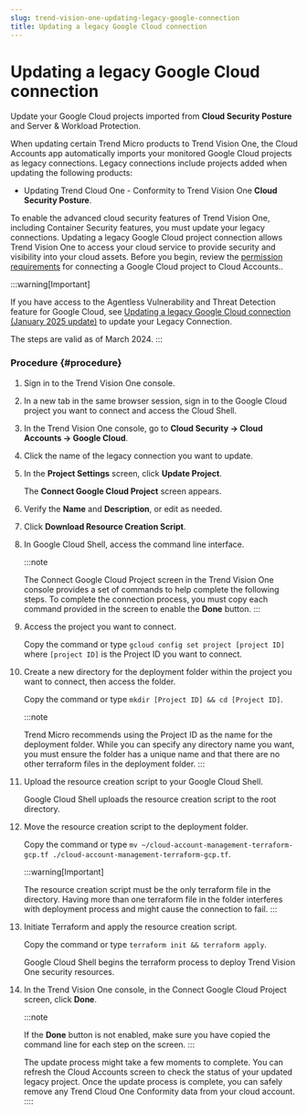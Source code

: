 ```yaml
---
slug: trend-vision-one-updating-legacy-google-connection
title: Updating a legacy Google Cloud connection
---
```

# Updating a legacy Google Cloud connection

Update your Google Cloud projects imported from **Cloud Security Posture** and Server & Workload Protection.

When updating certain Trend Micro products to Trend Vision One, the Cloud Accounts app automatically imports your monitored Google Cloud projects as legacy connections. Legacy connections include projects added when updating the following products:

- Updating Trend Cloud One - Conformity to Trend Vision One **Cloud Security Posture**.

To enable the advanced cloud security features of Trend Vision One, including Container Security features, you must update your legacy connections. Updating a legacy Google Cloud project connection allows Trend Vision One to access your cloud service to provide security and visibility into your cloud assets. Before you begin, review the [permission requirements](gcp-required-permissions.mdx) for connecting a Google Cloud project to Cloud Accounts..

:::warning[Important]

If you have access to the Agentless Vulnerability and Threat Detection feature for Google Cloud, see [Updating a legacy Google Cloud connection (January 2025 update)](update-legacy-google-cloud-project.mdx) to update your Legacy Connection.

The steps are valid as of March 2024.
:::

### Procedure {#procedure}

1.  Sign in to the Trend Vision One console.

2.  In a new tab in the same browser session, sign in to the Google Cloud project you want to connect and access the Cloud Shell.

3.  In the Trend Vision One console, go to **Cloud Security → Cloud Accounts → Google Cloud**.

4.  Click the name of the legacy connection you want to update.

5.  In the **Project Settings** screen, click **Update Project**.

    The **Connect Google Cloud Project** screen appears.

6.  Verify the **Name** and **Description**, or edit as needed.

7.  Click **Download Resource Creation Script**.

8.  In Google Cloud Shell, access the command line interface.

    :::note

    The Connect Google Cloud Project screen in the Trend Vision One console provides a set of commands to help complete the following steps. To complete the connection process, you must copy each command provided in the screen to enable the **Done** button.
    :::

9.  Access the project you want to connect.

    Copy the command or type `gcloud config set project [project ID]` where `[project ID]` is the Project ID you want to connect.

10. Create a new directory for the deployment folder within the project you want to connect, then access the folder.

    Copy the command or type `mkdir [Project ID] && cd [Project ID]`.

    :::note

    Trend Micro recommends using the Project ID as the name for the deployment folder. While you can specify any directory name you want, you must ensure the folder has a unique name and that there are no other terraform files in the deployment folder.
    :::

11. Upload the resource creation script to your Google Cloud Shell.

    Google Cloud Shell uploads the resource creation script to the root directory.

12. Move the resource creation script to the deployment folder.

    Copy the command or type `mv ~/cloud-account-management-terraform-gcp.tf ./cloud-account-management-terraform-gcp.tf`.

    :::warning[Important]

    The resource creation script must be the only terraform file in the directory. Having more than one terraform file in the folder interferes with deployment process and might cause the connection to fail.
    :::

13. Initiate Terraform and apply the resource creation script.

    Copy the command or type `terraform init && terraform apply`.

    Google Cloud Shell begins the terraform process to deploy Trend Vision One security resources.

14. In the Trend Vision One console, in the Connect Google Cloud Project screen, click **Done**.

    :::note

    If the **Done** button is not enabled, make sure you have copied the command line for each step on the screen.
    :::

    The update process might take a few moments to complete. You can refresh the Cloud Accounts screen to check the status of your updated legacy project. Once the update process is complete, you can safely remove any Trend Cloud One Conformity data from your cloud account.
::::

